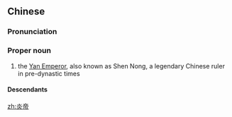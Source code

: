 ==Chinese==
{{zh-forms}}

===Pronunciation===
{{zh-pron
|m=Yándì
|cat=pn
}}

===Proper noun===
{{zh-proper noun}}

# {{lb|zh|Chinese mythology}} the [[w:Yan Emperor|Yan Emperor]], also known as Shen Nong, a legendary Chinese ruler in pre-dynastic times

====Descendants====
{{CJKV|炎帝|えんてい}}

[[zh:炎帝]]